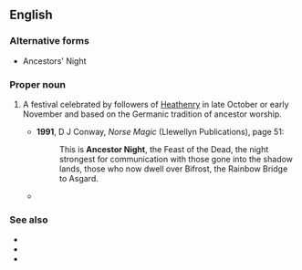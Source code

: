 ==English==

===Alternative forms===
* Ancestors' Night

===Proper noun===
{{en-proper noun|head=[[ancestor|Ancestor]] [[Night]]}}

# {{lb|en|paganism|and|Heathenry}} A festival celebrated by followers of [[Heathenry]] in late October or early November and based on the Germanic tradition of ancestor worship.
#* '''1991''', D J Conway, ''Norse Magic'' (Llewellyn Publications), page 51:
#*: This is '''Ancestor Night''', the Feast of the Dead, the night strongest for communication with those gone into the shadow lands, those who now dwell over Bifrost, the Rainbow Bridge to Asgard.
#* {{quote-text|year=1999|author=Gail Duff|title=The Wheel of the Wiccan Year|page=23|passage=Other names are the Festival of Remembrance, the Feast of Apples, '''Ancestor Night''' or the Feast of the Dead.}}

===See also===
* {{l|en|Mother's Night}}
* {{l|en|Samhain}}
* {{l|en|Halloween}}